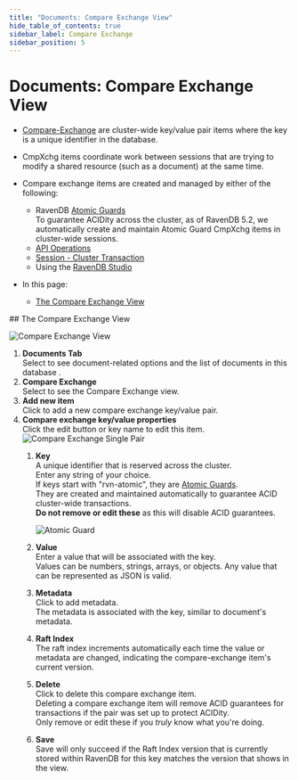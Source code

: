 ```yaml
---
title: "Documents: Compare Exchange View"
hide_table_of_contents: true
sidebar_label: Compare Exchange
sidebar_position: 5
---
```



# Documents: Compare Exchange View
<Admonition type="note" title="">

* [Compare-Exchange](../../../client-api/operations/compare-exchange/overview.mdx) are cluster-wide key/value pair items where the key 
  is a unique identifier in the database.

* CmpXchg items coordinate work between sessions that are 
  trying to modify a shared resource (such as a document) at the same time.

* Compare exchange items are created and managed by either of the following:
  * RavenDB [Atomic Guards](../../../client-api/session/cluster-transaction/atomic-guards.mdx)  
    To guarantee ACIDity across the cluster, 
    as of RavenDB 5.2, we automatically create and maintain Atomic Guard CmpXchg items in cluster-wide sessions.  
  * [API Operations](../../../client-api/operations/compare-exchange/overview.mdx)
  * [Session - Cluster Transaction](../../../client-api/session/cluster-transaction/overview.mdx)
  * Using the [RavenDB Studio](../../../studio/database/documents/compare-exchange-view.mdx#the-compare-exchange-view)

* In this page:
  * [The Compare Exchange View](../../../studio/database/documents/compare-exchange-view.mdx#the-compare-exchange-view)

</Admonition>
## The Compare Exchange View

![Compare Exchange View](./assets/compare-exchange-view.png)

1. **Documents Tab**  
   Select to see document-related options and the list of documents in this database .  
2. **Compare Exchange**  
   Select to see the Compare Exchange view.  
3. **Add new item**  
   Click to add a new compare exchange key/value pair.  
4. **Compare exchange key/value properties**  
   Click the edit button or key name to edit this item.  
    ![Compare Exchange Single Pair](./assets/compare-exchange-single-pair.png)
    1. **Key**  
       A unique identifier that is reserved across the cluster.  
       Enter any string of your choice.  
        <Admonition type="info" title="Atomic Guards" id="atomic-guards" href="#atomic-guards">
        If keys start with "rvn-atomic", they are [Atomic Guards](../../../client-api/session/cluster-transaction/atomic-guards.mdx).  
        They are created and maintained automatically to guarantee ACID cluster-wide transactions.  
        **Do not remove or edit these** as this will disable ACID guarantees.  
        
        ![Atomic Guard](./assets/compare-exchange-atomic-guard.png)

        </Admonition>
    2. **Value**  
       Enter a value that will be associated with the key.  
       Values can be numbers, strings, arrays, or objects. Any value that can be represented as JSON is valid.
    3. **Metadata**  
       Click to add metadata.  
       The metadata is associated with the key, similar to document's metadata.  
    4. **Raft Index**  
       The raft index increments automatically each time the value or metadata are changed, indicating the compare-exchange item's 
       current version.  
    5. **Delete**  
       Click to delete this compare exchange item.  
       <Admonition type="warning" title="Warning" id="warning" href="#warning">
       Deleting a compare exchange item will remove ACID guarantees for transactions if the pair was set up to protect ACIDity.  
       Only remove or edit these if you _truly_ know what you're doing.  
       </Admonition>
    6. **Save**  
       Save will only succeed if the Raft Index version that is currently stored within RavenDB for this key 
       matches the version that shows in the view.  




